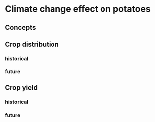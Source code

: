 # Climate change effect on potatoes


## Concepts 


## Crop distribution

### historical 

### future


## Crop yield

### historical 

### future



